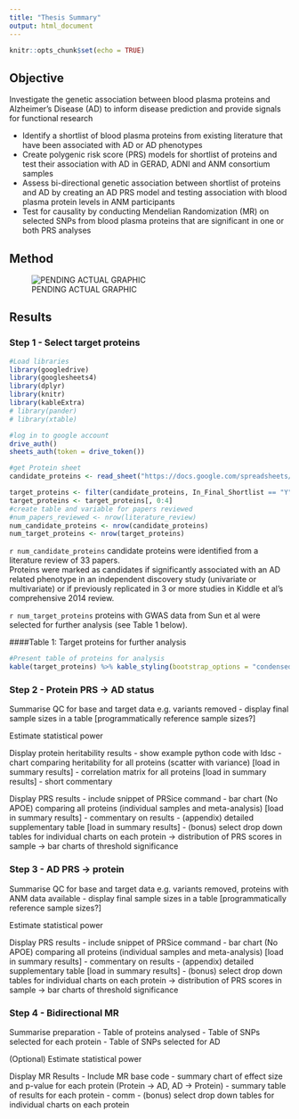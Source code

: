 ```yaml
---
title: "Thesis Summary"
output: html_document
---
```


```r
knitr::opts_chunk$set(echo = TRUE)
```

## Objective

Investigate the genetic association between blood plasma proteins and Alzheimer’s Disease (AD) to inform disease prediction and provide signals for functional research

* Identify a shortlist of blood plasma proteins from existing literature that have been associated with AD or AD phenotypes
* Create polygenic risk score (PRS) models for shortlist of proteins and test their association with AD in GERAD, ADNI and ANM consortium samples
* Assess bi-directional genetic association between shortlist of proteins and AD by creating an AD PRS model and testing association with blood plasma protein levels in ANM participants
* Test for causality by conducting Mendelian Randomization (MR) on selected SNPs from blood plasma proteins that are significant in one or both PRS analyses

## Method
![PENDING ACTUAL GRAPHIC](smiley.jpg)

## Results 

### Step 1 - Select target proteins

```r
#Load libraries
library(googledrive)
library(googlesheets4)
library(dplyr)
library(knitr)
library(kableExtra)
# library(pander)
# library(xtable)

#log in to google account
drive_auth()
sheets_auth(token = drive_token())

#get Protein sheet
candidate_proteins <- read_sheet("https://docs.google.com/spreadsheets/d/1J6bPGIw7irreVpgG-cuY-L6nidN6nUVle29XyhE_TZ8/edit#gid=1736283616", sheet = "Table1_Target_Proteins_For_Results")

target_proteins <- filter(candidate_proteins, In_Final_Shortlist == "Y")
target_proteins <- target_proteins[, 0:4]
#create table and variable for papers reviewed
#num_papers_reviewed <- nrow(literature_review)
num_candidate_proteins <- nrow(candidate_proteins)
num_target_proteins <- nrow(target_proteins)

```

`r num_candidate_proteins` candidate proteins were identified from a literature review of 33 papers.  
Proteins were marked as candidates if significantly associated with an AD related phenotype in an independent discovery study (univariate or multivariate) or if previously replicated in 3 or more studies in Kiddle et al's comprehensive 2014 review.
 
`r num_target_proteins` proteins with GWAS data from Sun et al were selected for further analysis (see Table 1 below).

####Table 1: Target proteins for further analysis
```r
#Present table of proteins for analysis
kable(target_proteins) %>% kable_styling(bootstrap_options = "condensed", full_width = F, position="left")
```

### Step 2 - Protein PRS -> AD status

Summarise QC for base and target data e.g. variants removed
- display final sample sizes in a table [programmatically reference sample sizes?]

Estimate statistical power

Display protein heritability results 
- show example python code with ldsc 
- chart comparing heritability for all proteins (scatter with variance) [load in summary results]
- correlation matrix for all proteins [load in summary results]
- short commentary

Display PRS results
- include snippet of PRSice command
- bar chart (No APOE) comparing all proteins (individual samples and meta-analysis) [load in summary results]
- commentary on results 
- (appendix) detailed supplementary table [load in summary results]
- (bonus) select drop down tables for individual charts on each protein 
  -> distribution of PRS scores in sample
  -> bar charts of threshold significance
  
  
### Step 3 - AD PRS -> protein
  
Summarise QC for base and target data e.g. variants removed, proteins with ANM data available
- display final sample sizes in a table [programmatically reference sample sizes?]

Estimate statistical power

Display PRS results
- include snippet of PRSice command
- bar chart (No APOE) comparing all proteins (individual samples and meta-analysis) [load in summary results]
- commentary on results 
- (appendix) detailed supplementary table [load in summary results]
- (bonus) select drop down tables for individual charts on each protein 
  -> distribution of PRS scores in sample
  -> bar charts of threshold significance
  
### Step 4 - Bidirectional MR

Summarise preparation 
- Table of proteins analysed
- Table of SNPs selected for each protein
- Table of SNPs selected for AD

(Optional) Estimate statistical power

Display MR Results 
- Include MR base code
- summary chart of effect size and p-value for each protein (Protein -> AD, AD -> Protein)
- summary table of results for each protein
- comm
- (bonus) select drop down tables for individual charts on each protein




